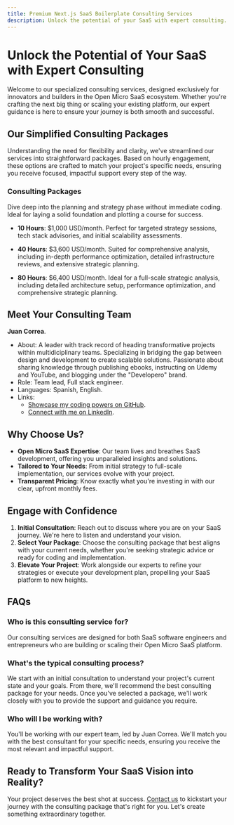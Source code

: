 ```yaml
---
title: Premium Next.js SaaS Boilerplate Consulting Services
description: Unlock the potential of your SaaS with expert consulting. Our specialized services are designed exclusively for innovators and builders in the Open Micro SaaS ecosystem.
---
```



# Unlock the Potential of Your SaaS with Expert Consulting

Welcome to our specialized consulting services, designed exclusively for innovators and builders in the Open Micro SaaS ecosystem. Whether you're crafting the next big thing or scaling your existing platform, our expert guidance is here to ensure your journey is both smooth and successful.

## Our Simplified Consulting Packages

Understanding the need for flexibility and clarity, we've streamlined our services into straightforward packages. Based on hourly engagement, these options are crafted to match your project's specific needs, ensuring you receive focused, impactful support every step of the way.

### Consulting Packages

Dive deep into the planning and strategy phase without immediate coding. Ideal for laying a solid foundation and plotting a course for success.

- **10 Hours**: $1,000 USD/month.
  Perfect for targeted strategy sessions, tech stack advisories, and initial scalability assessments.

- **40 Hours**: $3,600 USD/month.
  Suited for comprehensive analysis, including in-depth performance optimization, detailed infrastructure reviews, and extensive strategic planning.

- **80 Hours**: $6,400 USD/month.
  Ideal for a full-scale strategic analysis, including detailed architecture setup, performance optimization, and comprehensive strategic planning.

## Meet Your Consulting Team

<Avatar src="https://avatars.githubusercontent.com/u/10777626?v=4" />

**Juan Correa**.

- About: A leader with track record of heading transformative projects within multidiciplinary teams. Specializing in bridging the gap between design and development to create scalable solutions. Passionate about sharing knowledge through publishing ebooks, instructing on Udemy and YouTube, and blogging under the "Developero" brand.
- Role: Team lead, Full stack engineer.
- Languages: Spanish, English.
- Links:
  - [Showcase my coding powers on GitHub](https://github.com/juan-carlos-correa).
  - [Connect with me on LinkedIn](https://www.linkedin.com/in/juancorreaherrera/).

## Why Choose Us?

- **Open Micro SaaS Expertise**: Our team lives and breathes SaaS development, offering you unparalleled insights and solutions.
- **Tailored to Your Needs**: From initial strategy to full-scale implementation, our services evolve with your project.
- **Transparent Pricing**: Know exactly what you're investing in with our clear, upfront monthly fees.

## Engage with Confidence

1. **Initial Consultation**: Reach out to discuss where you are on your SaaS journey. We're here to listen and understand your vision.
2. **Select Your Package**: Choose the consulting package that best aligns with your current needs, whether you're seeking strategic advice or ready for coding and implementation.
3. **Elevate Your Project**: Work alongside our experts to refine your strategies or execute your development plan, propelling your SaaS platform to new heights.

## FAQs

### Who is this consulting service for?

Our consulting services are designed for both SaaS software engineers and entrepreneurs who are building or scaling their Open Micro SaaS platform.

### What's the typical consulting process?

We start with an initial consultation to understand your project's current state and your goals. From there, we'll recommend the best consulting package for your needs. Once you've selected a package, we'll work closely with you to provide the support and guidance you require.

### Who will I be working with?

You'll be working with our expert team, led by Juan Correa. We'll match you with the best consultant for your specific needs, ensuring you receive the most relevant and impactful support.

## Ready to Transform Your SaaS Vision into Reality?

Your project deserves the best shot at success. [Contact us](https://discord.gg/BSn25bXyG9) to kickstart your journey with the consulting package that's right for you. Let's create something extraordinary together.
